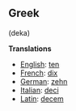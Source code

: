 ==Greek== (deka)

'''Translations'''

*[[English]]: [[ten]]
*[[French]]: [[dix]]
*[[German]]: [[zehn]]
*[[Italian]]: [[deci]]
*[[Latin]]: [[decem]]